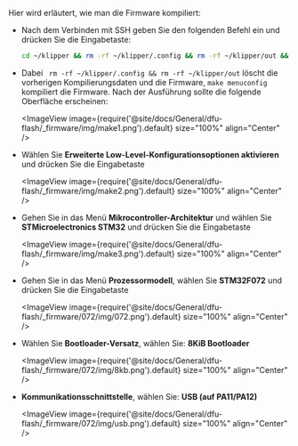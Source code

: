 Hier wird erläutert, wie man die Firmware kompiliert:
* Nach dem Verbinden mit SSH geben Sie den folgenden Befehl ein und drücken Sie die Eingabetaste:

    ```bash
    cd ~/klipper && rm -rf ~/klipper/.config && rm -rf ~/klipper/out && make menuconfig
    ```

* Dabei ` rm -rf ~/klipper/.config && rm -rf ~/klipper/out` löscht die vorherigen Kompilierungsdaten und die Firmware, `make menuconfig` kompiliert die Firmware. Nach der Ausführung sollte die folgende Oberfläche erscheinen:

    <ImageView image={require('@site/docs/General/dfu-flash/_firmware/img/make1.png').default} size="100%" align="Center" />

* Wählen Sie **Erweiterte Low-Level-Konfigurationsoptionen aktivieren** und drücken Sie die Eingabetaste

    <ImageView image={require('@site/docs/General/dfu-flash/_firmware/img/make2.png').default} size="100%" align="Center" />

* Gehen Sie in das Menü **Mikrocontroller-Architektur** und wählen Sie **STMicroelectronics STM32** und drücken Sie die Eingabetaste

    <ImageView image={require('@site/docs/General/dfu-flash/_firmware/img/make3.png').default} size="100%" align="Center" />

* Gehen Sie in das Menü **Prozessormodell**, wählen Sie **STM32F072** und drücken Sie die Eingabetaste

    <ImageView image={require('@site/docs/General/dfu-flash/_firmware/072/img/072.png').default} size="100%" align="Center" />

* Wählen Sie **Bootloader-Versatz**, wählen Sie: **8KiB Bootloader**

    <ImageView image={require('@site/docs/General/dfu-flash/_firmware/072/img/8kb.png').default} size="100%" align="Center" />

* **Kommunikationsschnittstelle**, wählen Sie: **USB (auf PA11/PA12)**

    <ImageView image={require('@site/docs/General/dfu-flash/_firmware/072/img/usb.png').default} size="100%" align="Center" />
